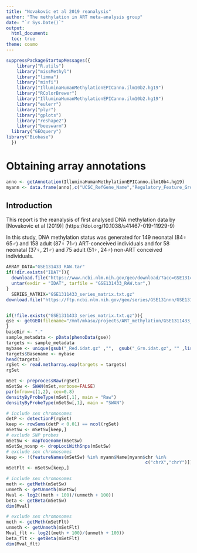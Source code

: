 ```yaml
---
title: "Novakovic et al 2019 reanalysis"
author: "The methylation in ART meta-analysis group"
date: "`r Sys.Date()`"
output:
  html_document:
  toc: true
theme: cosmo
---
```

```r
suppressPackageStartupMessages({
    library("R.utils")
    library("missMethyl")
    library("limma")
    library("minfi")
    library("IlluminaHumanMethylationEPICanno.ilm10b2.hg19")
    library("RColorBrewer")
    library("IlluminaHumanMethylationEPICanno.ilm10b2.hg19")
    library("eulerr")
    library("plyr")
    library("gplots")
    library("reshape2")
    library("beeswarm")
  library("GEOquery")
library("Biobase")
  })
```
# Obtaining array annotations

```r
anno <- getAnnotation(IlluminaHumanMethylationEPICanno.ilm10b4.hg19)
myann <- data.frame(anno[,c("UCSC_RefGene_Name","Regulatory_Feature_Group")])
```


## Introduction
  
This report is the reanalysis of first analysed DNA methylation data by
[Novakovic et al (2019)] (https://doi.org/10.1038/s41467-019-11929-9)

In this study,  DNA methylation status was generated for 149 neonatal (84♀ 65♂) and 158 adult (87♀ 71♂) 
ART-conceived individuals and for 58 neonatal (37♀, 21♂) and 75 adult (51♀, 24♂) non-ART conceived individuals.


```r
ARRAY_DATA="GSE131433_RAW.tar"
if(!dir.exists("IDAT")){
  download.file("https://www.ncbi.nlm.nih.gov/geo/download/?acc=GSE131433&format=file",destfile=ARRAY_DATA) 
  untar(exdir = "IDAT", tarfile = "GSE131433_RAW.tar",)
}
  SERIES_MATRIX="GSE1311433_series_matrix.txt.gz"
download.file("https://ftp.ncbi.nlm.nih.gov/geo/series/GSE131nnn/GSE131433/matrix/GSE131433_series_matrix.txt.gz",destfile=SERIES_MATRIX)


if(!file.exists("GSE1311433_series_matrix.txt.gz")){
gse <- getGEO(filename="/mnt/mkasu/projects/ART_methylation/GSE1311433_series_matrix.txt.gz")
}
baseDir <- "."
sample_metadata <- pData(phenoData(gse))
targets <- sample_metadata
mybase <- unique(gsub("_Red.idat.gz" ,"",  gsub("_Grn.idat.gz", "" ,list.files(".",pattern = "GSM",recursive = TRUE))))
targets$Basename <- mybase
head(targets)
rgSet <- read.metharray.exp(targets = targets)
rgSet

```

```r
mSet <- preprocessRaw(rgSet)
mSetSw <- SWAN(mSet,verbose=FALSE)
par(mfrow=c(1,2), cex=0.8)
densityByProbeType(mSet[,1], main = "Raw")
densityByProbeType(mSetSw[,1], main = "SWAN")
```


```r
# include sex chromosomes
detP <- detectionP(rgSet)
keep <- rowSums(detP < 0.01) == ncol(rgSet)
mSetSw <- mSetSw[keep,]
# exclude SNP probes
mSetSw <- mapToGenome(mSetSw)
mSetSw_nosnp <- dropLociWithSnps(mSetSw)
# exclude sex chromosomes
keep <- !(featureNames(mSetSw) %in% myann$Name[myann$chr %in% 
                                                     c("chrX","chrY")])
mSetFlt <- mSetSw[keep,]
```

```r
# include sex chromosomes
meth <- getMeth(mSetSw)
unmeth <- getUnmeth(mSetSw)
Mval <- log2((meth + 100)/(unmeth + 100))
beta <- getBeta(mSetSw)
dim(Mval)

# exclude sex chromosomes
meth <- getMeth(mSetFlt)
unmeth <- getUnmeth(mSetFlt)
Mval_flt <- log2((meth + 100)/(unmeth + 100))
beta_flt <- getBeta(mSetFlt)
dim(Mval_flt)

```
